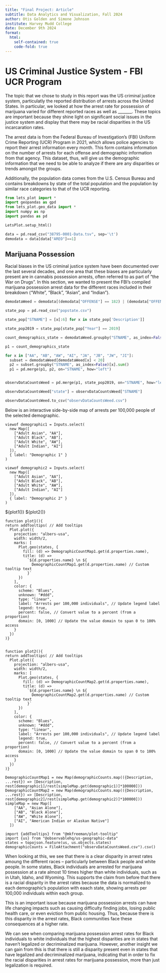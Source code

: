 ---
title: "Final Project: Article"
subtitle: Data Analytics and Visualization, Fall 2024
author: Otis Golden and Simone Johnson
institute: Harvey Mudd College
date: December 9th 2024
format: 
  html:
    self-contained: true
    code-fold: true
---

# US Criminal Justice System - FBI UCR Program

The topic that we chose to study in this report was the US criminal justice system, particulatly the reported distribution of arrests across the United States. In particular, we looked at how the arrest rate for possession of marijuana varied for  different reported races as well as _______. These topics are important because they shine light on significant social issues in the justice system and display that there may be racial disparities in the US incarcaration rates. 

The arrest data is from the Federal Bureau of Investigation's (FBI) Uniform Crime Reporting (UCR) Program in 2021, which allows police agencies to report their arrest information every month. This form contains information on the number of arrests for each offense and demographic information from that agency. This dataset, thus, will give us the demographic information that we need to be able to analyze if there are any disparities or trends amongst the groups.

Additionally, the population data comes from the  U.S. Census Bureau and contains breakdowns by state of the total population and the population by similar race categories to that of the UCR reporting.

```{python}

from lets_plot import *
import geopandas as gpd
from lets_plot.geo_data import *
import numpy as np
import pandas as pd

LetsPlot.setup_html()

```


```{python}

data = pd.read_csv("38795-0001-Data.tsv", sep='\t')
demodata = data[data["AREO"]==1]


```


## Marijuana Possession

Racial biases in the US criminal justice system have been documented over the last several decades, and one area that these biases are particularly present are in cannabis possession arrests, often referred to as part of "the War on Drugs". In this section, we wanted to present the FBI's compiled marijuana possession arrest data for the different races included in their breakdown ("White", "Black", "Asian", and "Indian"). 


```{python}

demodataWeed = demodata[(demodata["OFFENSE"] == 182) | (demodata["OFFENSE"] == 187)]

state_pop = pd.read_csv("popstate.csv")

state_pop["STNAME"] = [x[:6] for x in state_pop['Description']]

state_pop2019 = state_pop[state_pop["Year"] == 2019]

count_demographics_state = demodataWeed.groupby("STNAME", as_index=False)["OFFENSE"].count()

p1 = count_demographics_state

for x in ["AA", "AB", "AW", "AI", "JA", "JB", "JW", "JI"]:
  subset = demodataWeed[demodataWeed[x] < 20]
  p2 = subset.groupby("STNAME", as_index=False)[x].sum()
  p1 = pd.merge(p1, p2, on="STNAME", how="left")


observDataCountsWeed = pd.merge(p1, state_pop2019, on="STNAME", how="left")

observDataCountsWeed["state"] = observDataCountsWeed["STNAME"]

observDataCountsWeed.to_csv("observDataCountsWeed.csv")

```

Below is an interactive side-by-side map of arrests per 100,000 people of the selected demographic. 


```{ojs}

viewof demographic1 = Inputs.select(
  new Map([
    ["Adult Asian", "AA"],
    ["Adult Black", "AB"],
    ["Adult White", "AW"],
    ["Adult Indian", "AI"]
  ]),
  { label: "Demographic 1" }
)

viewof demographic2 = Inputs.select(
  new Map([
    ["Adult Asian", "AA"],
    ["Adult Black", "AB"],
    ["Adult White", "AW"],
    ["Adult Indian", "AI"]
  ]),
  { label: "Demographic 2" }
)

```


<div style="display: flex">${plot1()} ${plot2()}</div>



```{ojs}

function plot1(){
return addTooltips( // Add tooltips
  Plot.plot({
    projection: "albers-usa",
    width: width/2,
    marks: [
      Plot.geo(states, {
        fill: (d) => DemographicCountMap1.get(d.properties.name),
        title: (d) =>
          `${d.properties.name} \n ${
            DemographicCountMap1.get(d.properties.name) // Custom tooltip text
          }`
      })
    ],
    color: {
      scheme: "Blues",
      unknown: "#ddd",
      type: "linear",
      label: "Arrests per 100,000 individuals", // Update legend label
      legend: true,
      percent: false, // Convert value to a percent (from a proportion)
      domain: [0, 1000] // Update the value domain to span 0 to 100% access
    }
  })
)}


function plot2(){
return addTooltips( // Add tooltips
  Plot.plot({
    projection: "albers-usa",
    width: width/2,
    marks: [
      Plot.geo(states, {
        fill: (d) => DemographicCountMap2.get(d.properties.name),
        title: (d) =>
          `${d.properties.name} \n ${
            DemographicCountMap2.get(d.properties.name) // Custom tooltip text
          }`
      })
    ],
    color: {
      scheme: "Blues",
      unknown: "#ddd",
      type: "linear",
      label: "Arrests per 100,000 individuals", // Update legend label
      legend: true,
      percent: false, // Convert value to a percent (from a proportion)
      domain: [0, 1000] // Update the value domain to span 0 to 100% access
    }
  })
)}

DemographicCountMap1 = new Map(demographicCounts.map(({Description, ...rest}) => [Description, rest[demographic1]/rest[simpleMap.get(demographic1)]*100000]))
DemographicCountMap2 = new Map(demographicCounts.map(({Description, ...rest}) => [Description, rest[demographic2]/rest[simpleMap.get(demographic2)]*100000]))
simpleMap = new Map([
    ["AA", "Asian Alone"],
    ["AB", "Black Alone"],
    ["AW", "White Alone"],
    ["AI", "American Indian or Alaskan Native"]
  ])
```

```{ojs}

import {addTooltips} from "@mkfreeman/plot-tooltip"
import {us} from "@observablehq/us-geographic-data"
states = topojson.feature(us, us.objects.states)
demographicCounts = FileAttachment("observDataCountsWeed.csv").csv()

```


When looking at this, we see that there is a clear disparity in arrest rates amoung the different races -- particularly between Black people and white people. In some states, Black individuals are arrested for marijuana possession at a rate almost 10 times higher than white individuals, such as in Utah, Idaho, and Wyoming. This supports the claim from before that there is a racial disparity in the arrest rates because the data is normalized to each demographic's population with eaach state, showing arrests per 100,000 individuals within each group.

This is an important issue because marijuana possession arrests can have life changing impacts such as causing difficulty finding jobs, losing public health care, or even eviction from public housing. Thus, because there is this disparity in the arrest rates, Black communities face these consequences at a higher rate.

We can see when comparing marijuana possession arrest rates for Black individuals to white individuals that the highest disparities are in states that haven't legalized or decriminalized marijuana. However, another insight we can gain from this is that there is still a disparity present even in states that have legalized and decriminalized marijuana, indicating that in order to fix the racial disparities in arrest rates for marijuana possession, more than just legalization is required.

## 

